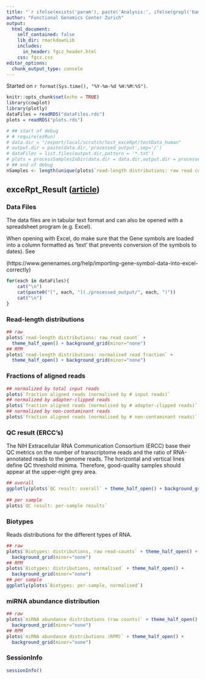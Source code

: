 ```yaml
---
title: "`r ifelse(exists('param'), paste('Analysis:', ifelse(grepl('bam', param$name, ignore.case = TRUE), sub('$', '_exceRpt', param$name), param$name)), 'exerpt report')`"
author: "Functional Genomics Center Zurich"
output: 
  html_document:
    self_contained: false
    lib_dir: rmarkdownLib
    includes:
      in_header: fgcz_header.html
    css: fgcz.css
editor_options: 
  chunk_output_type: console
---
```


Started on `r format(Sys.time(), "%Y-%m-%d %H:%M:%S")`.

```r
knitr::opts_chunk$set(echo = TRUE)
library(cowplot)
library(plotly)
dataFiles = readRDS("dataFiles.rds")
plots = readRDS("plots.rds")

# ## start of debug
# # require(ezRun)
# data.dir = "/export/local/scratch/test_exceRpt/testData_human"
# output.dir = paste(data.dir,'processed_output',sep='/')
# dataFiles = list.files(output.dir,pattern = '*.txt')
# plots = processSamplesInDir(data.dir = data.dir,output.dir = processed_output)
# ## end of debug
nSamples <- length(unique(plots$`read-length distributions: raw read count`$data$sample))
```

## exceRpt_Result ([article](https://www.sciencedirect.com/science/article/pii/S2405471219300742)) {.tabset}

### Data Files
The data files are in tabular text format and can also be opened with a spreadsheet program (e.g. Excel).

When opening with Excel, do make sure that the Gene symbols are loaded into a column formatted as 'text' that prevents
conversion of the symbols to dates). See

(https://www.genenames.org/help/importing-gene-symbol-data-into-excel-correctly)

```r
for(each in dataFiles){
    cat("\n")
    cat(paste0("[", each, "](./processed_output/", each, ")"))
    cat("\n")
}
```

### Read-length distributions
```r
## raw
plots$`read-length distributions: raw read count` +
  theme_half_open() + background_grid(minor="none")
## RPM
plots$`read-length distributions: normalised read fraction` +
  theme_half_open() + background_grid(minor="none")
```

### Fractions of aligned reads
```r
## normalized by total input reads
plots$`fraction aligned reads (normalised by # input reads)`
## normalized by adapter-clipped reads
plots$`fraction aligned reads (normalised by # adapter-clipped reads)`
## normalized by non-contaminant reads
plots$`fraction aligned reads (normalised by # non-contaminant reads)`
```

### QC result (ERCC's)
The NIH Extracellular RNA Communication Consortium (ERCC) base their QC metrics on the number of transcriptome reads and the ratio of RNA-annotated reads to the genome reads. The horizontal and vertical lines define QC threshold minima. Therefore, good-quality samples should appear at the upper-right grey area.

```r
## overall
ggplotly(plots$`QC result: overall` + theme_half_open() + background_grid(minor="none"))
  
## per sample
plots$`QC result: per-sample results`
```

### Biotypes
Reads distributions for the different types of RNA.

```r
## raw
plots$`Biotypes: distributions, raw read-counts` + theme_half_open() + 
  background_grid(minor="none")
## RPM
plots$`Biotypes: distributions, normalised` + theme_half_open() + 
  background_grid(minor="none")
## per sample
ggplotly(plots$`Biotypes: per-sample, normalised`)
```

### miRNA abundance distribution
```r
## raw
plots$`miRNA abundance distributions (raw counts)` + theme_half_open() + 
  background_grid(minor="none")
## RPM
plots$`miRNA abundance distributions (RPM)` + theme_half_open() + 
  background_grid(minor="none")
```

### SessionInfo
```r
sessionInfo()
```



